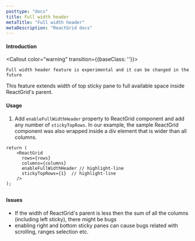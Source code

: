 ```yaml
---
posttype: "docs"
title: Full width header
metaTitle: "Full width header"
metaDescription: "ReactGrid docs"
---
```


#### Introduction


<Callout color="warning" transition={{baseClass: ''}}>
	
	Full width header feature is experimental and it can be changed in the future
</Callout>

This feature extends width of top sticky pane to full available space inside ReactGrid's parent. 

#### Usage

1. Add `enableFullWidthHeader` property to ReactGrid component and add any number of `stickyTopRows`. In our example, the sample
ReactGrid component was also wrapped inside a div element that is wider than all columns. 

```tsx
return (
    <ReactGrid
      rows={rows}
      columns={columns}
      enableFullWidthHeader // highlight-line
      stickyTopRows={1}  // highlight-line
    />
);
```

## 
#### Issues

- If the width of ReactGrid's parent is less then the sum of all the columns (including left sticky), there might be bugs
- enabling right and bottom sticky panes can cause bugs related with scrolling, ranges selection etc.
